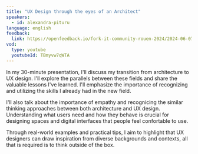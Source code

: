 ```yaml
---
title: "UX Design through the eyes of an Architect"
speakers:
  - id: alexandra-pituru
language: english
feedback:
  link: https://openfeedback.io/fork-it-community-rouen-2024/2024-06-07/RKSoTn5WZYs7Fzcs5HIj
vod:
  type: youtube
  youtubeId: TBmyvw7qWTA
---
```


In my 30-minute presentation, I'll discuss my transition from architecture to UX design. I'll explore the parallels between these fields and share the valuable lessons I've learned. I'll emphasize the importance of recognizing and utilizing the skills I already had in the new field.

I'll also talk about the importance of empathy and recognicing the similar thinking approaches between both architecture and UX design. Understanding what users need and how they behave is crucial for designing spaces and digital interfaces that people feel confortable to use.

Through real-world examples and practical tips, I aim to highlight that UX designers can draw inspiration from diverse backgrounds and contexts, all that is required is to think outside of the box.
